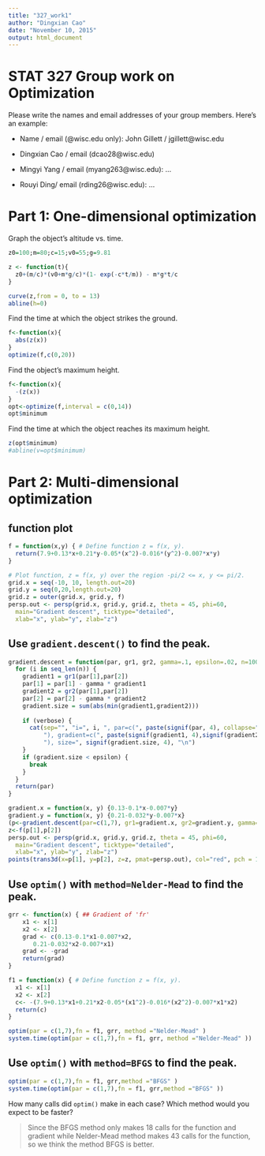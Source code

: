```yaml
---
title: "327_work1"
author: "Dingxian Cao"
date: "November 10, 2015"
output: html_document
---
```

# STAT 327 Group work on Optimization

Please write the names and email addresses of your group members.
Here's an example:

* Name / email (@wisc.edu only): John Gillett / jgillett@wisc.edu

* Dingxian Cao / email (dcao28@wisc.edu)
* Mingyi Yang / email (myang263@wisc.edu): ...
* Rouyi Ding/ email (rding26@wisc.edu): ...

# Part 1: One-dimensional optimization

Graph the object's altitude vs. time.

```r
z0=100;m=80;c=15;v0=55;g=9.81

z <- function(t){
  z0+(m/c)*(v0+m*g/c)*(1- exp(-c*t/m)) - m*g*t/c
}

curve(z,from = 0, to = 13)
abline(h=0)
```

Find the time at which the object strikes the ground.

```r
f<-function(x){
  abs(z(x))
}
optimize(f,c(0,20))
```

Find the object's maximum height.

```r
f<-function(x){
  -(z(x))
}
opt<-optimize(f,interval = c(0,14))
opt$minimum

```  

Find the time at which the object reaches its maximum height.

```r
z(opt$minimum)
#abline(v=opt$minimum)
```

# Part 2: Multi-dimensional optimization

## function plot
```r
f = function(x,y) { # Define function z = f(x, y).
  return(7.9+0.13*x+0.21*y-0.05*(x^2)-0.016*(y^2)-0.007*x*y)
}

# Plot function, z = f(x, y) over the region -pi/2 <= x, y <= pi/2.
grid.x = seq(-10, 10, length.out=20)
grid.y = seq(0,20,length.out=20)
grid.z = outer(grid.x, grid.y, f)
persp.out <- persp(grid.x, grid.y, grid.z, theta = 45, phi=60,
  main="Gradient descent", ticktype="detailed",
  xlab="x", ylab="y", zlab="z")
```

## Use `gradient.descent()` to find the peak.
```r
gradient.descent = function(par, gr1, gr2, gamma=.1, epsilon=.02, n=100, verbose=FALSE, ...) {
  for (i in seq_len(n)) {
    gradient1 = gr1(par[1],par[2])
    par[1] = par[1] - gamma * gradient1
    gradient2 = gr2(par[1],par[2])
    par[2] = par[2] - gamma * gradient2
    gradient.size = sum(abs(min(gradient1,gradient2)))
    
    if (verbose) {
      cat(sep="", "i=", i, ", par=c(", paste(signif(par, 4), collapse=","),
          "), gradient=c(", paste(signif(gradient1, 4),signif(gradient2, 4), collapse=","),
          "), size=", signif(gradient.size, 4), "\n")
    }
    if (gradient.size < epsilon) {
      break
    }
  }
  return(par)
}

gradient.x = function(x, y) {0.13-0.1*x-0.007*y}
gradient.y = function(x, y) {0.21-0.032*y-0.007*x}
(p<-gradient.descent(par=c(1,7), gr1=gradient.x, gr2=gradient.y, gamma=.01, epsilon=.01, n=100,verbose=FALSE))
z<-f(p[1],p[2])
persp.out <- persp(grid.x, grid.y, grid.z, theta = 45, phi=60,
  main="Gradient descent", ticktype="detailed",
  xlab="x", ylab="y", zlab="z")
points(trans3d(x=p[1], y=p[2], z=z, pmat=persp.out), col="red", pch = 19)
```

## Use `optim()` with `method=Nelder-Mead` to find the peak.
```r
grr <- function(x) { ## Gradient of 'fr'
    x1 <- x[1]
    x2 <- x[2]
    grad <- c(0.13-0.1*x1-0.007*x2,
       0.21-0.032*x2-0.007*x1)
    grad <- -grad
    return(grad)
}

f1 = function(x) { # Define function z = f(x, y).
  x1 <- x[1]
  x2 <- x[2]
  c<- -(7.9+0.13*x1+0.21*x2-0.05*(x1^2)-0.016*(x2^2)-0.007*x1*x2)
  return(c)
}

optim(par = c(1,7),fn = f1, grr, method ="Nelder-Mead" )
system.time(optim(par = c(1,7),fn = f1, grr, method ="Nelder-Mead" ))
```

## Use `optim()` with `method=BFGS` to find the peak.
```r
optim(par = c(1,7),fn = f1, grr,method ="BFGS" )
system.time(optim(par = c(1,7),fn = f1, grr,method ="BFGS" ))
```

How many calls did `optim()` make in each case? Which method would you
expect to be faster?

>Since the BFGS method only makes 18 calls for the function and gradient while Nelder-Mead method makes 43 calls for the function, so we think the method BFGS is better. 




